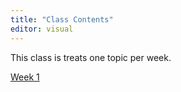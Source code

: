 ```yaml
---
title: "Class Contents"
editor: visual
---
```


This class is treats one topic per week.

[Week 1](/content/week-01.qmd)
